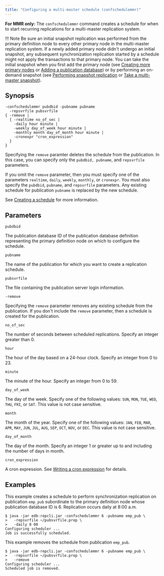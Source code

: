 ```yaml
---
title: "Configuring a multi-master schedule (confschedulemmr)"
---
```


<div id="configure_mmr_schedule" class="registered_link"></div>

**For MMR only:** The `confschedulemmr` command creates a schedule for when to start recurring replications for a multi-master replication system.

!!! Note
    Be sure an initial snapshot replication was performed from the primary definition node to every other primary node in the multi-master replication system. If a newly added primary node didn't undergo an initial snapshot, any subsequent synchronization replication started by a schedule might not apply the transactions to that primary node. You can take the initial snapshot when you first add the primary node (see [Creating more primary nodes](../../06_mmr_operation/03_creating_primary_nodes/#creating_primary_nodes) or [Adding a publication database](06_add_pub_database/#add_pub_database)) or by performing an on-demand snapshot (see [Performing snapshot replication](../../06_mmr_operation/05_on_demand_replication_mmr/#perform_snapshot_replication_mmr) or [Take a multi-master snapshot](41_taking_mmr_snapshot/#taking_mmr_snapshot)).

## Synopsis

```shell
-confschedulemmr pubdbid -pubname pubname
  -repsvrfile pubsvrfile
{ -remove |
  { -realtime no_of_sec |
    -daily hour minute |
    -weekly day_of_week hour minute |
    -monthly month day_of_month hour minute |
    -cronexpr "cron_expression"
  }
}
```

Specifying the `remove` paramter deletes the schedule from the publication. In this case, you can specify only the `pubdbid, pubname`, and `repsvrfile` parameters.

If you omit the `remove` parameter, then you must specify one of the parameters `realtime`, `daily`, `weekly`, `monthly`, or `cronexpr`. You must also specify the `pubdbid`, `pubname`, and `repsvrfile` parameters. Any existing schedule for publication `pubname` is replaced by the new schedule.

See [Creating a schedule](../../07_common_operations/02_creating_schedule/#creating_schedule) for more information.

## Parameters

`pubdbid`

The publication database ID of the publication database definition representing the primary definition node on which to configure the schedule.

`pubname`

The name of the publication for which you want to create a replication schedule.

`pubsvrfile`

The file containing the publication server login information.

`-remove`

Specifying the `remove` parameter removes any existing schedule from the publication. If you don't include the `remove` parameter, then a schedule is created for the publication.

`no_of_sec`

The number of seconds between scheduled replications. Specify an integer greater than 0.

`hour`

The hour of the day based on a 24-hour clock. Specify an integer from 0 to 23.

`minute`

The minute of the hour. Specify an integer from 0 to 59.

`day_of_week`

The day of the week. Specify one of the following values: `SUN`, `MON`, `TUE`, `WED`, `THU`, `FRI`, or `SAT`. This value is not case sensitive.

`month`

The month of the year. Specify one of the following values: `JAN`, `FEB`, `MAR`, `APR`, `MAY`, `JUN`, `JUL`, `AUG`, `SEP`, `OCT`, `NOV`, or `DEC`. This value is not case sensitive.

`day_of_month`

The day of the month. Specify an integer 1 or greater up to and including the number of days in month.

`cron_expression`

A cron expression. See [Writing a cron expression](../../10_appendix/03_miscellaneous_xdb_processing_topics/03_writing_cron_exp/#writing_cron_exp) for details.

## Examples

This example creates a schedule to perform synchronization replication on publication `emp_pub` subordinate to the primary definition node whose publication database ID is 6. Replication occurs daily at 8:00 a.m.

```shell
$ java -jar edb-repcli.jar -confschedulemmr 6 -pubname emp_pub \
>   -repsvrfile ~/pubsvrfile.prop \
>   -daily 8 00
Configuring scheduler ...
Job is successfully scheduled.
```

This example removes the schedule from publication `emp_pub`.

```shell
$ java -jar edb-repcli.jar -confschedulemmr 6 -pubname emp_pub \
>   -repsvrfile ~/pubsvrfile.prop \
>   -remove
Configuring scheduler ...
Scheduled job is removed.
```
